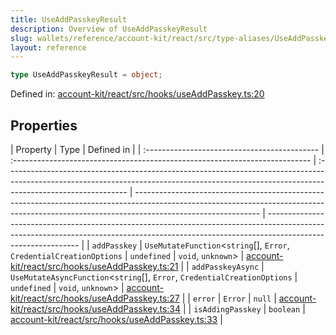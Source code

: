 ```yaml
---
title: UseAddPasskeyResult
description: Overview of UseAddPasskeyResult
slug: wallets/reference/account-kit/react/src/type-aliases/UseAddPasskeyResult
layout: reference
---
```


```ts
type UseAddPasskeyResult = object;
```

Defined in: [account-kit/react/src/hooks/useAddPasskey.ts:20](https://github.com/alchemyplatform/aa-sdk/blob/49e74eee8606f480b200b4612d00d950da8a8742/account-kit/react/src/hooks/useAddPasskey.ts#L20)

## Properties

| Property                                     | Type                                                                        | Defined in                                                                                                                                                                                  |
| :------------------------------------------- | :-------------------------------------------------------------------------- | :------------------------------------------------------------------------------------------------------------------------------------------------------------------------------------------ | ------------------------------------------------------------------------------------------------------------------------------------------------------------------------------------------- | ------------------------------------------------------------------------------------------------------------------------------------------------------------------------------------------- |
| <a id="addpasskey" /> `addPasskey`           | `UseMutateFunction`\<`string`\[], `Error`, `CredentialCreationOptions`      | `undefined`                                                                                                                                                                                 | `void`, `unknown`>                                                                                                                                                                          | [account-kit/react/src/hooks/useAddPasskey.ts:21](https://github.com/alchemyplatform/aa-sdk/blob/49e74eee8606f480b200b4612d00d950da8a8742/account-kit/react/src/hooks/useAddPasskey.ts#L21) |
| <a id="addpasskeyasync" /> `addPasskeyAsync` | `UseMutateAsyncFunction`\<`string`\[], `Error`, `CredentialCreationOptions` | `undefined`                                                                                                                                                                                 | `void`, `unknown`>                                                                                                                                                                          | [account-kit/react/src/hooks/useAddPasskey.ts:27](https://github.com/alchemyplatform/aa-sdk/blob/49e74eee8606f480b200b4612d00d950da8a8742/account-kit/react/src/hooks/useAddPasskey.ts#L27) |
| <a id="error" /> `error`                     | `Error`                                                                     | `null`                                                                                                                                                                                      | [account-kit/react/src/hooks/useAddPasskey.ts:34](https://github.com/alchemyplatform/aa-sdk/blob/49e74eee8606f480b200b4612d00d950da8a8742/account-kit/react/src/hooks/useAddPasskey.ts#L34) |
| <a id="isaddingpasskey" /> `isAddingPasskey` | `boolean`                                                                   | [account-kit/react/src/hooks/useAddPasskey.ts:33](https://github.com/alchemyplatform/aa-sdk/blob/49e74eee8606f480b200b4612d00d950da8a8742/account-kit/react/src/hooks/useAddPasskey.ts#L33) |
